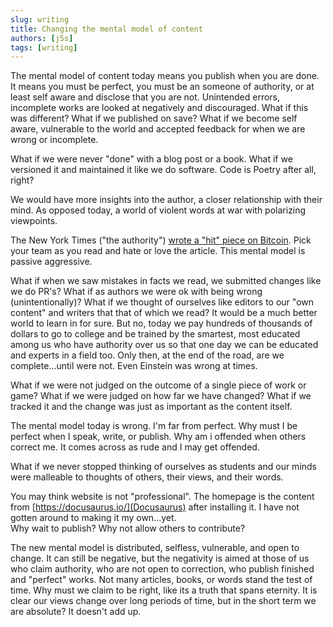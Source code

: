 ```yaml
---
slug: writing
title: Changing the mental model of content
authors: [j5s]
tags: [writing]
---
```


The mental model of content today means you publish when you are done.
It means you must be perfect, you must be an someone of authority,
or at least self aware and disclose that you are not.  Unintended errors,
incomplete works are looked at negatively and discouraged. What if this was
different?  What if we published on save?  What if we become self aware, 
vulnerable to the world and accepted feedback for when we are wrong or incomplete.

What if we were never "done" with a blog post or a book.  What if we versioned
it and maintained it like we do software.  Code is Poetry after all, right?

We would have more insights into the author, a closer relationship with their mind.
As opposed today, a world of violent words at war with polarizing viewpoints.

The New York Times ("the authority") [wrote a "hit" piece on Bitcoin](https://www.nytimes.com/2023/04/09/business/bitcoin-mining-electricity-pollution.html). 
Pick your team as you read and hate or love the article.  This mental model is passive aggressive.

What if when we saw mistakes in facts we read, we submitted changes like we do PR's?
What if as authors we were ok with being wrong (unintentionally)? 
What if we thought of ourselves like editors to our "own content" and
writers that that of which we read?  It
would be a much better world to learn in for sure.  But no, today we pay hundreds of thousands
of dollars to go to college and be trained by the smartest, most educated among us
who have authority over us so that one day we can be educated and 
experts in a field too.  Only then, at the end of the road, are we complete...until were not.
Even Einstein was wrong at times.

What if we were not judged on the outcome of a single piece of work or game?
What if we were judged on how far we have changed? What if we tracked it and
the change was just as important as the content itself.

The mental model today is wrong.  I'm far from perfect. Why must I be perfect when I speak, write, or publish.
Why am i offended when others correct me.  It comes across as rude and I may get offended.

What if we never stopped thinking of ourselves as students and our minds were malleable
to thoughts of others, their views, and their words.

You may think website is not "professional".  The homepage is the content from [https://docusaurus.io/](Docusaurus)
after installing it. I have not gotten around to making it my own...yet.  
Why wait to publish? Why not allow others to contribute?

The new mental model is distributed, selfless, vulnerable, and open to change. 
It can still be negative, but the negativity is aimed at those of us who claim authority,
who are not open to correction, who publish finished and "perfect" works. Not many
articles, books, or words stand the test of time.  Why must we claim to be right, like its a 
truth that spans eternity.  It is clear our views change over long periods of time, 
but in the short term we are absolute? It doesn't add up. 


